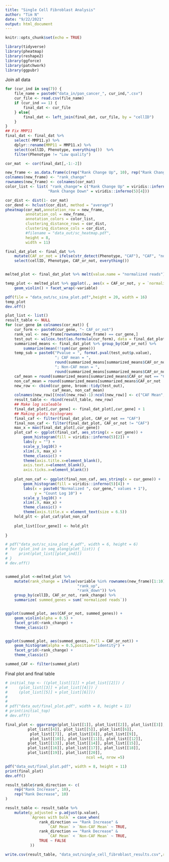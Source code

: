 ```yaml
---
title: "Single Cell Fibroblast Analysis"
author: "Tim N"
date: "9/22/2021"
output: html_document
---
```


```r
knitr::opts_chunk$set(echo = TRUE)
```


```r
library(tidyverse)
library(pheatmap)
library(reshape2)
library(ggforce)
library(patchwork)
library(ggpubr)
```

Join all data
```r

for (cur_ind in seq(7)) {
    file_name = paste0("data_in/pan_cancer_", cur_ind,".csv")
    cur_file <- read.csv(file_name)
    if (cur_ind == 1) {
        final_dat <- cur_file
    } else{
        final_dat <- left_join(final_dat, cur_file, by = "cellID")
    }
}
## Fix MMP11
final_dat <- final_dat %>% 
    select(-MMP11.y) %>%
    dplyr::rename(MMP11 = MMP11.x) %>%
    select(cellID, Phenotype, everything())  %>%
    filter(Phenotype != "Low quality")

```

```r
cor_mat  <- cor(final_dat[,-1:-2])

new_frame <- as.data.frame(c(rep("Rank Change Up", 10), rep("Rank Change Down", 10)))
colnames(new_frame) <- "rank_change"
rownames(new_frame) <- colnames(cor_mat)
color_list <- list( "rank_change"= c("Rank Change Up" = viridis::inferno(5)[2],
                   "Rank Change Down" = viridis::inferno(5)[4]))

cor_dist <- dist(1- cor_mat)
cor_dend <- hclust(cor_dist, method = "average")
pheatmap(cor_mat,annotation_row = new_frame,
         annotation_col = new_frame,
         annotation_colors = color_list,
         clustering_distance_rows = cor_dist,
         clustering_distance_cols = cor_dist,
         #filename = "data_out/sc_heatmap.pdf",
         height = 8,
         width = 11)
```

```r
final_dat_plot <- final_dat %>% 
    mutate(CAF_or_not = ifelse(str_detect(Phenotype, "CAF"), "CAF", "not_CAF")) %>%
    select(cellID, Phenotype, CAF_or_not, everything())


melted_plot <- final_dat_plot %>% melt(value.name = "normalized reads")

temp_plot <- melted_plot %>% ggplot(., aes(x = CAF_or_not, y = `normalized reads`))  +
    geom_violin() + facet_wrap(~variable)

pdf(file = "data_out/sc_sina_plot.pdf",height = 20, width = 16)
temp_plot
dev.off()

plot_list <- list()
result_table <- NULL
for (cur_gene in colnames(cor_mat)) {
    cur_form <- paste0(cur_gene, "~ CAF_or_not")
    rank_val <- new_frame[rownames(new_frame) == cur_gene,]
    test_out <- wilcox.test(as.formula(cur_form), data = final_dat_plot)
    summarized_means <- final_dat_plot %>% group_by(CAF_or_not) %>%
        summarize(mean(!!sym(cur_gene)))
    temp_sub = paste0("Pvalue = ", format.pval(test_out$p.value),
                      "; CAF mean = ",
                      round(summarized_means[summarized_means$CAF_or_not == "CAF", 2], 4),
                      "; Non-CAF mean = ",
                      round(summarized_means[summarized_means$CAF_or_not != "CAF", 2], 4))
    caf_mean = round(summarized_means[summarized_means$CAF_or_not == "CAF", 2], 4)
    non_caf_mean = round(summarized_means[summarized_means$CAF_or_not != "CAF", 2], 4)
    new_row <- cbind(cur_gene, broom::tidy(test_out),
                     caf_mean, non_caf_mean)
    colnames(new_row)[(ncol(new_row)-1):ncol(new_row)] <- c("CAF Mean", "Non-CAF Mean")
    result_table <- rbind(result_table, new_row)
    ## Make log scaleable
    final_dat_plot[,cur_gene] <- final_dat_plot[,cur_gene] + 1
    ## Making plots histograms
    final_caf <- filter(final_dat_plot, CAF_or_not == "CAF")
    final_non_caf <- filter(final_dat_plot, CAF_or_not != "CAF")
    max_x = max(final_dat_plot[,cur_gene])
    plot_caf <- ggplot(final_caf, aes_string(x = cur_gene)) +
        geom_histogram(fill = viridis::inferno(5)[2]) +
        labs(y = "") +
        scale_y_log10() +
        xlim(.9, max_x) +
        theme_classic() +
        theme(axis.title.x=element_blank(),
        axis.text.x=element_blank(),
        axis.ticks.x=element_blank())
        
    plot_non_caf <- ggplot(final_non_caf, aes_string(x = cur_gene)) +
        geom_histogram(fill = viridis::inferno(5)[4]) +
        labs(x = paste0("Normalized ", cur_gene," values + 1"),
             y = "Count Log 10") +
        scale_y_log10() +
        xlim(.9, max_x) +
        theme_classic() +
        theme(axis.title.x = element_text(size = 6.5))
    hold_plt <- plot_caf/plot_non_caf
    
    plot_list[[cur_gene]] <- hold_plt
    
}

# pdf("data_out/sc_sina_plot_4.pdf", width = 6, height = 6)
# for (plot_ind in seq_along(plot_list)) {
#     print(plot_list[[plot_ind]])
# }
# dev.off()


summed_plot <-melted_plot %>%
    mutate(rank_change = ifelse(variable %in% rownames(new_frame)[1:10],
                                "rank_up",
                                "rank_down")) %>%
    group_by(cellID, CAF_or_not, rank_change) %>%
    summarize( summed_genes = sum(`normalized reads`))


ggplot(summed_plot, aes(CAF_or_not, summed_genes)) +
    geom_violin(alpha = 0.5) +
    facet_grid(~rank_change) +
    theme_classic()


ggplot(summed_plot, aes(summed_genes, fill = CAF_or_not)) +
    geom_histogram(alpha = 0.5,position="identity") +
    facet_grid(~rank_change) +
    theme_classic()

summed_CAF <- filter(summed_plot)

```
Final plot and final table
```r
# initial_top <- ((plot_list[[1]] + plot_list[[2]]) /
#     (plot_list[[3]] + plot_list[[4]]) /
#     (plot_list[[5]] + plot_list[[6]]))
# 
# 
# pdf("data_out/final_plot.pdf", width = 8, height = 11)
# print(initial_top)
# dev.off()

final_plot <- ggarrange(plot_list[[1]], plot_list[[2]], plot_list[[3]],
          plot_list[[4]], plot_list[[5]], plot_list[[6]],
           plot_list[[7]],  plot_list[[8]], plot_list[[9]],
           plot_list[[10]], plot_list[[11]], plot_list[[12]],
          plot_list[[13]], plot_list[[14]], plot_list[[15]],
          plot_list[[16]], plot_list[[17]], plot_list[[18]],
          plot_list[[19]], plot_list[[20]],
                                    ncol =4, nrow =5)

pdf("data_out/final_plot.pdf", width = 8, height = 11)
print(final_plot)
dev.off()

result_table$rank_direction <- c(
    rep("Rank Increase", 10),
    rep("Rank Decrease", 10)
)

result_table <- result_table %>%
    mutate(p_adjusted = p.adjust(p.value),
           `Agrees with bulk` = case_when(
               rank_direction == "Rank Increase" &
                   `CAF Mean` > `Non-CAF Mean` ~ TRUE,
               rank_direction == "Rank Decrease" &
                   `CAF Mean` < `Non-CAF Mean` ~ TRUE,
               TRUE ~ FALSE
           ))

write.csv(result_table, "data_out/single_cell_fibroblast_results.csv",row.names = F)
```

